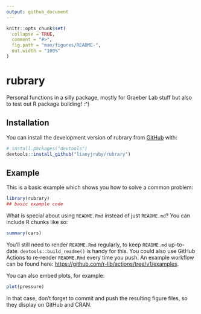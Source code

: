 ```yaml
---
output: github_document
---
```


<!-- README.md is generated from README.Rmd. Please edit that file -->

```r
knitr::opts_chunk$set(
  collapse = TRUE,
  comment = "#>",
  fig.path = "man/figures/README-",
  out.width = "100%"
)
```

# rubrary

<!-- badges: start -->
<!-- badges: end -->

Personal functions in a silly package, mostly for Graeber Lab stuff but also to test out R package building! :^)

## Installation

You can install the development version of rubrary from [GitHub](https://github.com/) with:

``` r
# install.packages("devtools")
devtools::install_github("liaoyjruby/rubrary")
```

## Example

This is a basic example which shows you how to solve a common problem:

```r
library(rubrary)
## basic example code
```

What is special about using `README.Rmd` instead of just `README.md`? You can include R chunks like so:

```r
summary(cars)
```

You'll still need to render `README.Rmd` regularly, to keep `README.md` up-to-date. `devtools::build_readme()` is handy for this. You could also use GitHub Actions to re-render `README.Rmd` every time you push. An example workflow can be found here: <https://github.com/r-lib/actions/tree/v1/examples>.

You can also embed plots, for example:

```r
plot(pressure)
```

In that case, don't forget to commit and push the resulting figure files, so they display on GitHub and CRAN.
